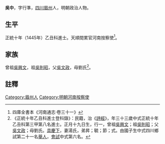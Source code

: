 {{明清人物信息框
| 姓名 = 吳中
| 原名 =
| 圖片名稱= 
| 圖片大小 =
| 圖片說明 = 
| 最高職務 =
| 國家 = 大明 
| 爵位 =
| 籍貫 = [[四川|四川]][[眉州|眉州]]
| 族裔 = 
| 字號 = 字行準
| 諡號 =
| 出生日期 = 正月十九日
| 出生地點 =
| 逝世日期 = 卒年不詳
| 逝世地點 =
| 墓葬 =
| 配偶 = 湯氏
| 親屬 = 
| 出身 =
* 正統十年乙丑科同進士出身
| 經歷 =
| 著作 =  
}}
'''吳中'''{{BD|1413年||？||}}，字行準，[[四川|四川]][[眉州|眉州]]人，明朝政治人物。

==生平==
正統十年（1445年）乙丑科進士。天順間累官河南按察使<ref>四庫全書本《河南通志·卷三十一》</ref>。

==家族==
曾祖[[吳興文|吳興文]]，祖[[吳則昭|吳則昭]]，父[[吳文政|吳文政]]，母劉氏<ref>《正統十年乙丑科進士登科錄》：民籍，治《[[詩經|詩經]]》，年三十三歲中式正統十年乙丑科第三甲第八名進士。正月十九日生，行一，曾祖[[吳興文|吳興文]]；祖[[吳則昭|吳則昭]]；父[[吳文政|吳文政]]；母劉氏。[[具慶下|具慶下]]，妻湯氏，弟昇；毓；節；式。由國子生中式四川鄉試第二十一名[[舉人|舉人]]，[[會試|會試]]中式第六名。</ref>。

==註釋==
{{reflist}}

{{正統十年乙丑科殿试金榜}}
{{DEFAULTSORT:Wu吳}}
[[Category:眉州人|Category:眉州人]]
[[Category:明朝河南按察使|Category:明朝河南按察使]]
